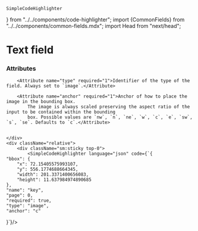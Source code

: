     SimpleCodeHighlighter
} from "../../components/code-highlighter"; import {CommonFields} from "../../components/common-fields.mdx"; import Head
    from "next/head";


<Head>
    <title>Image Field | doqs.dev</title>
</Head>

# Text field

### Attributes
<Grid>
    <div>
        <CommonFields/>

        <Attribute name="type" required="1">Identifier of the type of the field. Always set to `image`.</Attribute>

        <Attribute name="anchor" required="1">Anchor of how to place the image in the bounding box.
            The image is always scaled preserving the aspect ratio of the input to be contained within the bounding
            box. Possible values are `nw`, `n`, `ne`, `w`, `c`, `e`, `sw`, `s`, `se`. Defaults to `c`.</Attribute>


    </div>
    <div className="relative">
        <div className="sm:sticky top-0">
            <SimpleCodeHighlighter language="json" code={`{
    "bbox": {
        "x": 72.15405575993107,
        "y": 556.1774688664345,
        "width": 201.3371400656083,
        "height": 11.637984974890685
    },
    "name": "key",
    "page": 0,
    "required": true,
    "type": "image",
    "anchor": "c"
}`}/>
        </div>
    </div>
</Grid>

